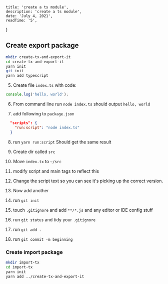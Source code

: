 
    title: 'create a ts module',
    description: 'create a ts module',
    date: 'July 4, 2021',
    readTime: '5',
}


## Create export package

```bash
mkdir create-tx-and-export-it
cd create-tx-and-export-it
yarn init
git init
yarn add typescript
```

5. Create file `index.ts` with code:

```js
console.log('hello, world');
```

6. From command line run `node index.ts`
should output `hello, world`

7. add following to `package.json`

```json
  "scripts": {
    "run:script": "node index.ts"
  }
```

8. run `yarn run:script`
Should get the same result

9. Create dir called `src`

10. Move `index.tx` to `~/src`

11. modify script and main tags to reflect this

12. Change the script text so you can see it's picking up the correct version.

13. Now add another

14. run `git init`

15. touch `.gitignore` and add `**/*.js` and any editor or IDE config stuff

16. run `git status` and tidy your `.gitignore`

17. run `git add .`

17. run `git commit -m beginning`

### Create import package

```bash
mkdir import-tx
cd import-tx
yarn init
yarn add ../create-tx-and-export-it
```
